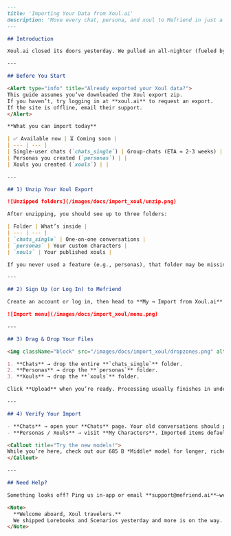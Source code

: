 ```markdown
---
title: 'Importing Your Data from Xoul.ai'
description: 'Move every chat, persona, and xoul to Mefriend in just a few clicks.'
---

## Introduction

Xoul.ai closed its doors yesterday. We pulled an all‑nighter (fueled by way too much coffee ☕) to ship a one‑drag importer so you don’t lose a single memory. Follow the steps below and you’ll be role‑playing again in minutes.

---

## Before You Start

<Alert type="info" title="Already exported your Xoul data?">
This guide assumes you’ve downloaded the Xoul export zip.  
If you haven’t, try logging in at **xoul.ai** to request an export.  
If the site is offline, email their support.
</Alert>

**What you can import today**

| ✅ Available now | ⏳ Coming soon |
| --- | --- |
| Single‑user chats (`chats_single`) | Group‑chats (ETA ≈ 2‑3 weeks) |
| Personas you created (`personas`) | |
| Xouls you created (`xouls`) | |

---

## 1) Unzip Your Xoul Export

![Unzipped folders](/images/docs/import_xoul/unzip.png)

After unzipping, you should see up to three folders:

| Folder | What’s inside |
| --- | --- |
| `chats_single` | One‑on‑one conversations |
| `personas` | Your custom characters |
| `xouls` | Your published xouls |

If you never used a feature (e.g., personas), that folder may be missing—no problem.

---

## 2) Sign Up (or Log In) to Mefriend

Create an account or log in, then head to **My → Import from Xoul.ai**.

![Import menu](/images/docs/import_xoul/menu.png)

---

## 3) Drag & Drop Your Files

<img className="block" src="/images/docs/import_xoul/dropzones.png" alt="Dropzones" />

1. **Chats** → drop the entire **`chats_single`** folder.  
2. **Personas** → drop the **`personas`** folder.  
3. **Xouls** → drop the **`xouls`** folder.  

Click **Upload** when you’re ready. Processing usually finishes in under a minute.

---

## 4) Verify Your Import

- **Chats** → open your **Chats** page. Your old conversations should pick up exactly where you left off.  
- **Personas / Xouls** → visit **My Characters**. Imported items default to **Public**—switch them to **Private** if you prefer.

<Callout title="Try the new models!">
While you’re here, check out our 685 B *Middle* model for longer, richer, less‑repetitive replies. It’s my daily driver.
</Callout>

---

## Need Help?

Something looks off? Ping us in‑app or email **support@mefriend.ai**—we’re here for you.

<Note>
  **Welcome aboard, Xoul travelers.**  
  We shipped Lorebooks and Scenarios yesterday and more is on the way. Happy role‑playing!
</Note>
```